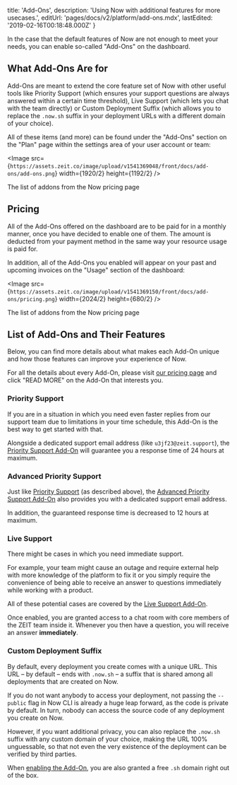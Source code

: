 
  title: 'Add-Ons',
  description: 'Using Now with additional features for more usecases.',
  editUrl: 'pages/docs/v2/platform/add-ons.mdx',
  lastEdited: '2019-02-16T00:18:48.000Z'
}

In the case that the default features of Now are not enough to meet your needs, you can enable so-called "Add-Ons" on the dashboard.

## What Add-Ons Are for

Add-Ons are meant to extend the core feature set of Now with other useful tools like Priority Support (which ensures your support questions are always answered within a certain time threshold), Live Support (which lets you chat with the team directly) or Custom Deployment Suffix (which allows you to replace the `.now.sh` suffix in your deployment URLs with a different domain of your choice).

All of these items (and more) can be found under the "Add-Ons" section on the "Plan" page within the settings area of your user account or team:

<Image src={`https://assets.zeit.co/image/upload/v1541369048/front/docs/add-ons/add-ons.png`}
  width={1920/2}
  height={1192/2}
/>
<Caption>The list of addons from the Now <GenericLink href="/pricing">pricing page</GenericLink></Caption>

## Pricing

All of the Add-Ons offered on the dashboard are to be paid for in a monthly manner, once you have decided to enable one of them. The amount is deducted from your payment method in the same way your resource usage is paid for.

In addition, all of the Add-Ons you enabled will appear on your past and upcoming invoices on the "Usage" section of the dashboard:

<Image src={`https://assets.zeit.co/image/upload/v1541369150/front/docs/add-ons/pricing.png`}
  width={2024/2}
  height={680/2}
/>
<Caption>The list of addons from the Now <GenericLink href="/pricing">pricing page</GenericLink></Caption>

## List of Add-Ons and Their Features

Below, you can find more details about what makes each Add-On unique and how those features can improve your experience of Now.

For all the details about every Add-On, please visit [our pricing page](pricing) and click "READ MORE" on the Add-On that interests you.

### Priority Support

If you are in a situation in which you need even faster replies from our support team due to limitations in your time schedule, this Add-On is the best way to get started with that.

Alongside a dedicated support email address (like `u3jf23@zeit.support`), the [Priority Support Add-On](/pricing/add-ons/priority-support) will guarantee you a response time of 24 hours at maximum.

### Advanced Priority Support

Just like [Priority Support](/pricing/add-ons/priority-support) (as described above), the [Advanced Priority Support Add-On](/pricing/add-ons/advanced-priority-support) also provides you with a dedicated support email address.

In addition, the guaranteed response time is decreased to 12 hours at maximum.

### Live Support

There might be cases in which you need immediate support.

For example, your team might cause an outage and require external help with more knowledge of the platform to fix it or you simply require the convenience of being able to receive an answer to questions immediately while working with a product.

All of these potential cases are covered by the [Live Support Add-On](/pricing/add-ons/live-support).

Once enabled, you are granted access to a chat room with core members of the ZEIT team inside it. Whenever you then have a question, you will receive an answer **immediately**.

### Custom Deployment Suffix

By default, every deployment you create comes with a unique URL. This URL – by default – ends with `.now.sh` – a suffix that is shared among all deployments that are created on Now.

If you do not want anybody to access your deployment, not passing the `--public` flag in Now CLI is already a huge leap forward, as the code is private by default. In turn, nobody can access the source code of any deployment you create on Now.

However, if you want additional privacy, you can also replace the `.now.sh` suffix with any custom domain of your choice, making the URL 100% unguessable, so that not even the very existence of the deployment can be verified by third parties.

When [enabling the Add-On](/pricing/add-ons/custom-deployment-suffix), you are also granted a free `.sh` domain right out of the box.

